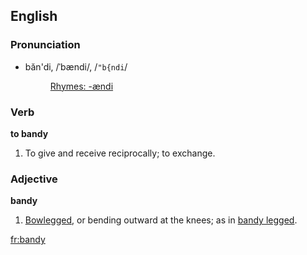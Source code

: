 ==English==
===Pronunciation===
*băn'di, /ˈbændi/, /<tt>"b{ndi</tt>/
*:[[Rhymes:English:-ændi|Rhymes: -ændi]]

===Verb===
'''to bandy'''<!-- usually (or always) "bandy about"? -->

#To give and receive reciprocally; to exchange.

===Adjective===
'''bandy'''
#[[Bowlegged]], or bending outward at the knees; as in [[bandy legged]].

[[fr:bandy]]